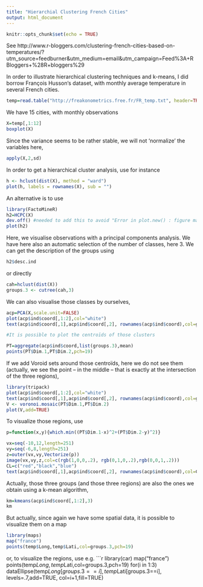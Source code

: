 ```yaml
---
title: "Hierarchial Clustering French Cities"
output: html_document
---
```


```r
knitr::opts_chunk$set(echo = TRUE)
```

See http://www.r-bloggers.com/clustering-french-cities-based-on-temperatures/?utm_source=feedburner&utm_medium=email&utm_campaign=Feed%3A+RBloggers+%28R+bloggers%29

In order to illustrate hierarchical clustering techniques and k-means, I did borrow François Husson‘s dataset, with monthly average temperature in several French cities.
```r
temp=read.table("http://freakonometrics.free.fr/FR_temp.txt", header=TRUE,dec=",")
```
We have 15 cities, with monthly observations
```r
X=temp[,1:12]
boxplot(X)
```

Since the variance seems to be rather stable, we will not ‘normalize’ the variables here,
```r
apply(X,2,sd)
```
In order to get a hierarchical cluster analysis, use for instance
```r
h <- hclust(dist(X), method = "ward")
plot(h, labels = rownames(X), sub = "")
```

An alternative is to use
```r
library(FactoMineR)
h2=HCPC(X)
dev.off() #needed to add this to avoid "Error in plot.new() : figure margins too large"
plot(h2)
```
Here, we visualise observations with a principal components analysis. We have here also an automatic selection of the number of classes, here 3. We can get the description of the groups using
```r
h2$desc.ind
```

or directly
```r
cah=hclust(dist(X))
groups.3 <- cutree(cah,3)
```

We can also visualise those classes by ourselves,
```r
acp=PCA(X,scale.unit=FALSE)
plot(acp$ind$coord[,1:2],col="white")
text(acp$ind$coord[,1],acp$ind$coord[,2], rownames(acp$ind$coord),col=groups.3)

#It is possible to plot the centroïds of those clusters

PT=aggregate(acp$ind$coord,list(groups.3),mean)
points(PT$Dim.1,PT$Dim.2,pch=19)
```

If we add Voroid sets around those centroïds, here we do not see them (actually, we see the point – in the middle – that is exactly at the intersection of the three regions),
```r
library(tripack)
plot(acp$ind$coord[,1:2],col="white")
text(acp$ind$coord[,1],acp$ind$coord[,2], rownames(acp$ind$coord),col=groups.3)
V <- voronoi.mosaic(PT$Dim.1,PT$Dim.2)
plot(V,add=TRUE)
```

To visualize those regions, use
```r
p=function(x,y){which.min((PT$Dim.1-x)^2+(PT$Dim.2-y)^2)}

vx=seq(-10,12,length=251)
vy=seq(-6,8,length=251)
z=outer(vx,vy,Vectorize(p))
image(vx,vy,z,col=c(rgb(1,0,0,.2), rgb(0,1,0,.2),rgb(0,0,1,.2)))
CL=c("red","black","blue")
text(acp$ind$coord[,1],acp$ind$coord[,2], rownames(acp$ind$coord),col=CL[groups.3])
```

Actually, those three groups (and those three regions) are also the ones we obtain using a k-mean algorithm,
```r
km=kmeans(acp$ind$coord[,1:2],3)
km
```

But actually, since again we have some spatial data, it is possible to visualize them on a map
```r
library(maps)
map("france")
points(temp$Long,temp$Lati,col=groups.3,pch=19)
```

or, to visualize the regions, use e.g.
```r
library(car)
map("france")
points(temp$Long,temp$Lati,col=groups.3,pch=19)
for(i in 1:3) 
dataEllipse(temp$Long[groups.3==i], temp$Lati[groups.3==i], levels=.7,add=TRUE, col=i+1,fill=TRUE)

